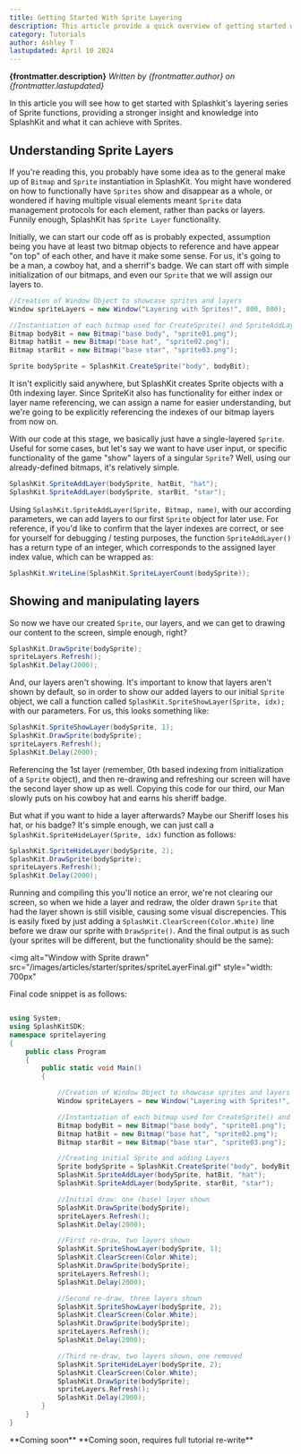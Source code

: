 ```yaml
---
title: Getting Started With Sprite Layering
description: This article provide a quick overview of getting started with layering Sprites in Splashkit. It includes how to create Sprite layers, and how to show add, show, and hide them.
category: Tutorials
author: Ashley T
lastupdated: April 10 2024
---
```


**{frontmatter.description}**
_Written by {frontmatter.author} on {frontmatter.lastupdated}_


In this article you will see how to get started with Splashkit's layering series of Sprite functions, providing a stronger insight and knowledge into SplashKit and what it can achieve with Sprites.

## Understanding Sprite Layers

If you're reading this, you probably have some idea as to the general make up of `Bitmap` and
`Sprite` instantiation in SplashKit. You might have wondered on how to functionally have `Sprites`
show and disappear as a whole, or wondered if having multiple visual elements meant `Sprite` data
management protocols for each element, rather than packs or layers. Funnily enough, SplashKit has
`Sprite Layer` functionality.

Initially, we can start our code off as is probably expected, assumption being you have at least two
bitmap objects to reference and have appear "on top" of each other, and have it make some sense. For
us, it's going to be a man, a cowboy hat, and a sherrif's badge. We can start off with simple
initialization of our bitmaps, and even our `Sprite` that we will assign our layers to.

```csharp
//Creation of Window Object to showcase sprites and layers
Window spriteLayers = new Window("Layering with Sprites!", 800, 800);

//Instantiation of each bitmap used for CreateSprite() and SpriteAddLayer()
Bitmap bodyBit = new Bitmap("base body", "sprite01.png");
Bitmap hatBit = new Bitmap("base hat", "sprite02.png");
Bitmap starBit = new Bitmap("base star", "sprite03.png");

Sprite bodySprite = SplashKit.CreateSprite("body", bodyBit);                // layer idx 0, name body
```

It isn't explicitly said anywhere, but SplashKit creates Sprite objects with a 0th indexing layer.
Since SpriteKit also has functionality for either index or layer name referencing, we can assign a
name for easier understanding, but we're going to be explicitly referencing the indexes of our
bitmap layers from now on.

With our code at this stage, we basically just have a single-layered `Sprite`. Useful for some
cases, but let's say we want to have user input, or specific functionality of the game "show" layers
of a singular `Sprite`? Well, using our already-defined bitmaps, it's relatively simple.

```csharp
SplashKit.SpriteAddLayer(bodySprite, hatBit, "hat");                        // layer 1
SplashKit.SpriteAddLayer(bodySprite, starBit, "star");                      // layer 2
```

Using `SplashKit.SpriteAddLayer(Sprite, Bitmap, name)`, with our according parameters, we can add
layers to our first `Sprite` object for later use. For reference, if you'd like to confirm that the
layer indexes are correct, or see for yourself for debugging / testing purposes, the function
`SpriteAddLayer()` has a return type of an integer, which corresponds to the assigned layer index
value, which can be wrapped as:

```csharp
SplashKit.WriteLine(SplashKit.SpriteLayerCount(bodySprite));
```

## Showing and manipulating layers

So now we have our created `Sprite`, our layers, and we can get to drawing our content to the
screen, simple enough, right?

```csharp
SplashKit.DrawSprite(bodySprite);
spriteLayers.Refresh();
SplashKit.Delay(2000);
```

And, our layers aren't showing. It's important to know that layers aren't shown by default, so in
order to show our added layers to our initial `Sprite` object, we call a function called
`SplashKit.SpriteShowLayer(Sprite, idx);` with our parameters. For us, this looks something like:

```csharp
SplashKit.SpriteShowLayer(bodySprite, 1);
SplashKit.DrawSprite(bodySprite);
spriteLayers.Refresh();
SplashKit.Delay(2000);
```

Referencing the 1st layer (remember, 0th based indexing from initialization of a `Sprite` object),
and then re-drawing and refreshing our screen will have the second layer show up as well. Copying
this code for our third, our Man slowly puts on his cowboy hat and earns his sheriff badge.

But what if you want to hide a layer afterwards? Maybe our Sheriff loses his hat, or his badge? It's
simple enough, we can just call a `SplashKit.SpriteHideLayer(Sprite, idx)` function as follows:

```csharp
SplashKit.SpriteHideLayer(bodySprite, 2);
SplashKit.DrawSprite(bodySprite);
spriteLayers.Refresh();
SplashKit.Delay(2000);
```

Running and compiling this you'll notice an error, we're not clearing our screen, so when we hide a
layer and redraw, the older drawn `Sprite` that had the layer shown is still visible, causing some
visual discrepencies. This is easily fixed by just adding a `SplashKit.ClearScreen(Color.White)`
line before we draw our sprite with `DrawSprite()`. And the final output is as such (your sprites
will be different, but the functionality should be the same):

<img
  alt="Window with Sprite drawn"
  src="/images/articles/starter/sprites/spriteLayerFinal.gif"
  style="width: 700px"
></img>

Final code snippet is as follows:
<Tabs>
  <TabItem label="C# 'OOP'">
```csharp

using System;
using SplashKitSDK;
namespace spritelayering
{
    public class Program
    {
        public static void Main()
        {

            //Creation of Window Object to showcase sprites and layers
            Window spriteLayers = new Window("Layering with Sprites!", 800, 800);

            //Instantiation of each bitmap used for CreateSprite() and SpriteAddLayer()
            Bitmap bodyBit = new Bitmap("base body", "sprite01.png");
            Bitmap hatBit = new Bitmap("base hat", "sprite02.png");
            Bitmap starBit = new Bitmap("base star", "sprite03.png");

            //Creating initial Sprite and adding Layers
            Sprite bodySprite = SplashKit.CreateSprite("body", bodyBit);                // layer 0
            SplashKit.SpriteAddLayer(bodySprite, hatBit, "hat");                        // layer 1
            SplashKit.SpriteAddLayer(bodySprite, starBit, "star");                      // layer 2

            //Initial draw: one (base) layer shown
            SplashKit.DrawSprite(bodySprite);
            spriteLayers.Refresh();
            SplashKit.Delay(2000);

            //First re-draw, two layers shown
            SplashKit.SpriteShowLayer(bodySprite, 1);
            SplashKit.ClearScreen(Color.White);
            SplashKit.DrawSprite(bodySprite);
            spriteLayers.Refresh();
            SplashKit.Delay(2000);

            //Second re-draw, three layers shown
            SplashKit.SpriteShowLayer(bodySprite, 2);
            SplashKit.ClearScreen(Color.White);
            SplashKit.DrawSprite(bodySprite);
            spriteLayers.Refresh();
            SplashKit.Delay(2000);

            //Third re-draw, two layers shown, one removed
            SplashKit.SpriteHideLayer(bodySprite, 2);
            SplashKit.ClearScreen(Color.White);
            SplashKit.DrawSprite(bodySprite);
            spriteLayers.Refresh();
            SplashKit.Delay(2000);
        }
    }
}
```
</TabItem>

<TabItem label="C# 'pure'">
**Coming soon**
</TabItem>

<TabItem label="C++">
**Coming soon, requires full tutorial re-write**
</TabItem>

</Tabs>


